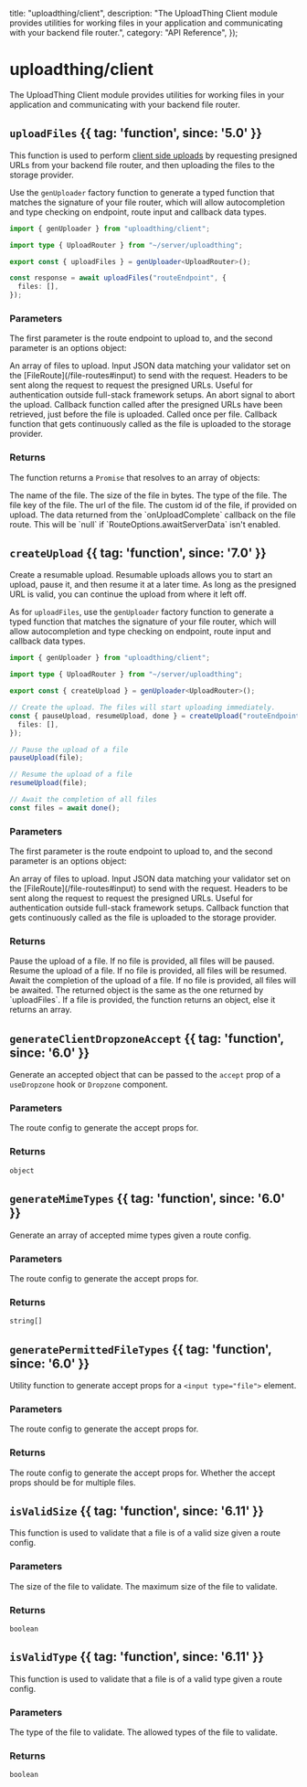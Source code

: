 
  title: "uploadthing/client",
  description:
    "The UploadThing Client module provides utilities for working files in your application and communicating with your backend file router.",
  category: "API Reference",
});

# uploadthing/client

The UploadThing Client module provides utilities for working files in your
application and communicating with your backend file router.

## `uploadFiles` {{ tag: 'function', since: '5.0' }}

This function is used to perform
[client side uploads](/uploading-files#client-side-uploads) by requesting
presigned URLs from your backend file router, and then uploading the files to
the storage provider.

Use the `genUploader` factory function to generate a typed function that matches
the signature of your file router, which will allow autocompletion and type
checking on endpoint, route input and callback data types.

```ts
import { genUploader } from "uploadthing/client";

import type { UploadRouter } from "~/server/uploadthing";

export const { uploadFiles } = genUploader<UploadRouter>();

const response = await uploadFiles("routeEndpoint", {
  files: [],
});
```

### Parameters

The first parameter is the route endpoint to upload to, and the second parameter
is an options object:

<Properties>
  <Property name="files" type="File[]" required since="5.0">
    An array of files to upload.
  </Property>
  <Property name="input" type="TInput" since="5.0"> 
    Input JSON data matching your validator set on the [FileRoute](/file-routes#input)
    to send with the request.
  </Property>
  <Property name="headers" type="HeadersInit | () => HeadersInit" since="5.1">
    Headers to be sent along the request to request the presigned URLs. Useful
    for authentication outside full-stack framework setups.
  </Property>
  <Property name="signal" type="AbortSignal" since="6.7">
    An abort signal to abort the upload.
  </Property>
  <Property name="onUploadBegin" type="({ file: string }) => void" since="5.4">
    Callback function called after the presigned URLs have been retrieved, just before 
    the file is uploaded. Called once per file.
  </Property>
  <Property
    name="onUploadProgress"
    type="({ file, progress }) => void"
    since="6.4"
  >
    Callback function that gets continuously called as the file is uploaded to the storage provider.
  </Property>

</Properties>

### Returns

The function returns a `Promise` that resolves to an array of objects:

<Properties>
  <Property name="name" type="string">
    The name of the file.
  </Property>
  <Property name="size" type="number">
    The size of the file in bytes.
  </Property>
  <Property name="type" type="string">
    The type of the file.
  </Property>
  <Property name="key" type="string | null">
    The file key of the file.
  </Property>
  <Property name="url" type="string">
    The url of the file.
  </Property>
  <Property name="customId" type="string | null">
    The custom id of the file, if provided on upload.
  </Property>
  <Property name="serverData" type="Generic">
    The data returned from the `onUploadComplete` callback on the file route.
    This will be `null` if `RouteOptions.awaitServerData` isn't enabled.
  </Property>
</Properties>

## `createUpload` {{ tag: 'function', since: '7.0' }}

Create a resumable upload. Resumable uploads allows you to start an upload,
pause it, and then resume it at a later time. As long as the presigned URL is
valid, you can continue the upload from where it left off.

As for `uploadFiles`, use the `genUploader` factory function to generate a typed
function that matches the signature of your file router, which will allow
autocompletion and type checking on endpoint, route input and callback data
types.

```ts
import { genUploader } from "uploadthing/client";

import type { UploadRouter } from "~/server/uploadthing";

export const { createUpload } = genUploader<UploadRouter>();

// Create the upload. The files will start uploading immediately.
const { pauseUpload, resumeUpload, done } = createUpload("routeEndpoint", {
  files: [],
});

// Pause the upload of a file
pauseUpload(file);

// Resume the upload of a file
resumeUpload(file);

// Await the completion of all files
const files = await done();
```

### Parameters

The first parameter is the route endpoint to upload to, and the second parameter
is an options object:

<Properties>
  <Property name="files" type="File[]" required since="7.0">
    An array of files to upload.
  </Property>
  <Property name="input" type="TInput" since="7.0">
    Input JSON data matching your validator set on the
    [FileRoute](/file-routes#input) to send with the request.
  </Property>
  <Property name="headers" type="HeadersInit | () => HeadersInit" since="7.0">
    Headers to be sent along the request to request the presigned URLs. Useful
    for authentication outside full-stack framework setups.
  </Property>
  <Property name="onUploadProgress" type="(progress) => void" since="7.0">
    Callback function that gets continuously called as the file is uploaded to
    the storage provider.
  </Property>
</Properties>

### Returns

<Properties>
  <Property name="pauseUpload" type="(file?: File) => void" since="7.0">
    Pause the upload of a file. If no file is provided, all files will be
    paused.
  </Property>
  <Property name="resumeUpload" type="(file?: File) => void" since="7.0">
    Resume the upload of a file. If no file is provided, all files will be
    resumed.
  </Property>
  <Property
    name="done"
    type="(file?: File) => Promise<MaybeArray<UploadedFileResponse>>"
    since="7.0"
  >
    Await the completion of the upload of a file. If no file is provided, all
    files will be awaited. The returned object is the same as the one returned
    by `uploadFiles`. If a file is provided, the function returns an object,
    else it returns an array.
  </Property>
</Properties>

## `generateClientDropzoneAccept` {{ tag: 'function', since: '6.0' }}

Generate an accepted object that can be passed to the `accept` prop of a
`useDropzone` hook or `Dropzone` component.

### Parameters

<Properties>
  <Property name="fileTypes" type="string[]" required>
    The route config to generate the accept props for.
  </Property>
</Properties>

### Returns

`object`

## `generateMimeTypes` {{ tag: 'function', since: '6.0' }}

Generate an array of accepted mime types given a route config.

### Parameters

<Properties>
  <Property name="config" type="ExpandedRouteConfig" required>
    The route config to generate the accept props for.
  </Property>
</Properties>

### Returns

`string[]`

## `generatePermittedFileTypes` {{ tag: 'function', since: '6.0' }}

Utility function to generate accept props for a `<input type="file">` element.

### Parameters

<Properties>
  <Property name="config" type="ExpandedRouteConfig" required>
    The route config to generate the accept props for.
  </Property>
</Properties>

### Returns

<Properties>
  <Property name="fileTypes" type="string[]">
    The route config to generate the accept props for.
  </Property>
  <Property name="multiple" type="boolean">
    Whether the accept props should be for multiple files.
  </Property>
</Properties>

## `isValidSize` {{ tag: 'function', since: '6.11' }}

This function is used to validate that a file is of a valid size given a route
config.

### Parameters

<Properties>
  <Property name="file" type="File" required>
    The size of the file to validate.
  </Property>
  <Property name="maxSize" type="number" required>
    The maximum size of the file to validate.
  </Property>
</Properties>

### Returns

`boolean`

## `isValidType` {{ tag: 'function', since: '6.11' }}

This function is used to validate that a file is of a valid type given a route
config.

### Parameters

<Properties>
  <Property name="file" type="File" required>
    The type of the file to validate.
  </Property>
  <Property name="allowedTypes" type="string[]" required>
    The allowed types of the file to validate.
  </Property>
</Properties>

### Returns

`boolean`
